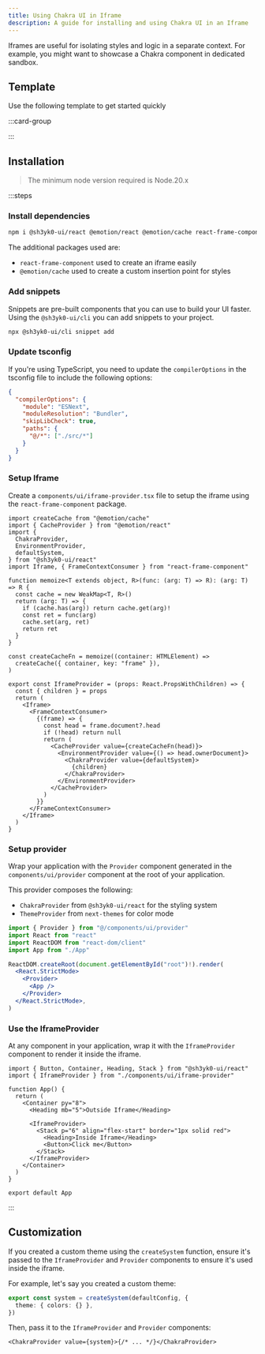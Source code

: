 ```yaml
---
title: Using Chakra UI in Iframe
description: A guide for installing and using Chakra UI in an Iframe
---
```


Iframes are useful for isolating styles and logic in a separate context. For
example, you might want to showcase a Chakra component in dedicated sandbox.

## Template

Use the following template to get started quickly

:::card-group

<ResourceCard
  type="github"
  title="Iframe template"
  url="https://github.com/chakra-ui/chakra-ui/tree/main/sandbox/iframe"
/>

:::

## Installation

> The minimum node version required is Node.20.x

:::steps

### Install dependencies

```bash
npm i @sh3yk0-ui/react @emotion/react @emotion/cache react-frame-component
```

The additional packages used are:

- `react-frame-component` used to create an iframe easily
- `@emotion/cache` used to create a custom insertion point for styles

### Add snippets

Snippets are pre-built components that you can use to build your UI faster.
Using the `@sh3yk0-ui/cli` you can add snippets to your project.

```bash
npx @sh3yk0-ui/cli snippet add
```

### Update tsconfig

If you're using TypeScript, you need to update the `compilerOptions` in the
tsconfig file to include the following options:

```json
{
  "compilerOptions": {
    "module": "ESNext",
    "moduleResolution": "Bundler",
    "skipLibCheck": true,
    "paths": {
      "@/*": ["./src/*"]
    }
  }
}
```

### Setup Iframe

Create a `components/ui/iframe-provider.tsx` file to setup the iframe using the
`react-frame-component` package.

```tsx title="components/ui/iframe-provider.tsx"
import createCache from "@emotion/cache"
import { CacheProvider } from "@emotion/react"
import {
  ChakraProvider,
  EnvironmentProvider,
  defaultSystem,
} from "@sh3yk0-ui/react"
import Iframe, { FrameContextConsumer } from "react-frame-component"

function memoize<T extends object, R>(func: (arg: T) => R): (arg: T) => R {
  const cache = new WeakMap<T, R>()
  return (arg: T) => {
    if (cache.has(arg)) return cache.get(arg)!
    const ret = func(arg)
    cache.set(arg, ret)
    return ret
  }
}

const createCacheFn = memoize((container: HTMLElement) =>
  createCache({ container, key: "frame" }),
)

export const IframeProvider = (props: React.PropsWithChildren) => {
  const { children } = props
  return (
    <Iframe>
      <FrameContextConsumer>
        {(frame) => {
          const head = frame.document?.head
          if (!head) return null
          return (
            <CacheProvider value={createCacheFn(head)}>
              <EnvironmentProvider value={() => head.ownerDocument}>
                <ChakraProvider value={defaultSystem}>
                  {children}
                </ChakraProvider>
              </EnvironmentProvider>
            </CacheProvider>
          )
        }}
      </FrameContextConsumer>
    </Iframe>
  )
}
```

### Setup provider

Wrap your application with the `Provider` component generated in the
`components/ui/provider` component at the root of your application.

This provider composes the following:

- `ChakraProvider` from `@sh3yk0-ui/react` for the styling system
- `ThemeProvider` from `next-themes` for color mode

```jsx
import { Provider } from "@/components/ui/provider"
import React from "react"
import ReactDOM from "react-dom/client"
import App from "./App"

ReactDOM.createRoot(document.getElementById("root")!).render(
  <React.StrictMode>
    <Provider>
      <App />
    </Provider>
  </React.StrictMode>,
)
```

### Use the IframeProvider

At any component in your application, wrap it with the `IframeProvider`
component to render it inside the iframe.

```tsx title="src/App.tsx"
import { Button, Container, Heading, Stack } from "@sh3yk0-ui/react"
import { IframeProvider } from "./components/ui/iframe-provider"

function App() {
  return (
    <Container py="8">
      <Heading mb="5">Outside Iframe</Heading>

      <IframeProvider>
        <Stack p="6" align="flex-start" border="1px solid red">
          <Heading>Inside Iframe</Heading>
          <Button>Click me</Button>
        </Stack>
      </IframeProvider>
    </Container>
  )
}

export default App
```

:::

## Customization

If you created a custom theme using the `createSystem` function, ensure it's
passed to the `IframeProvider` and `Provider` components to ensure it's used
inside the iframe.

For example, let's say you created a custom theme:

```ts
export const system = createSystem(defaultConfig, {
  theme: { colors: {} },
})
```

Then, pass it to the `IframeProvider` and `Provider` components:

```tsx
<ChakraProvider value={system}>{/* ... */}</ChakraProvider>
```
